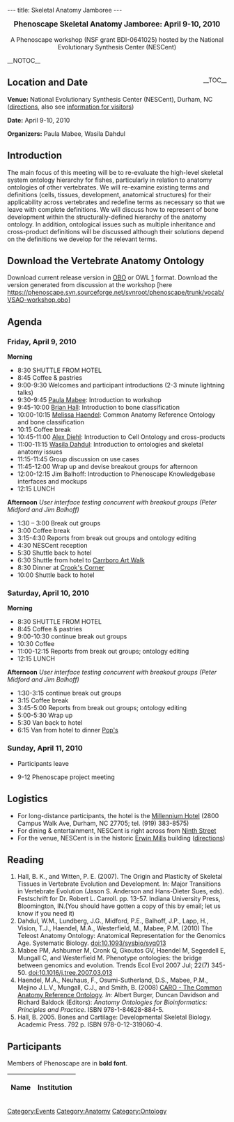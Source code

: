---
title: Skeletal Anatomy Jamboree
---

<center><big>'''Phenoscape Skeletal Anatomy Jamboree: April 9-10, 2010'''</big><br/><br/>A Phenoscape workshop (NSF grant BDI-0641025) hosted by the National Evolutionary Synthesis Center (NESCent)</center>

__NOTOC__
<div style="float: right;">__TOC__</div>
== Location and Date ==

'''Venue:''' National Evolutionary Synthesis Center (NESCent), Durham, NC (<span class="plainlinks">[http://www.nescent.org/about/directions.php directions]</span>, also see <span class="plainlinks">[http://www.nescent.org/about/information.php information for visitors]</span>)

'''Date:''' April 9-10, 2010

'''Organizers:''' Paula Mabee, Wasila Dahdul

== Introduction ==
The main focus of this meeting will be to re-evaluate the high-level skeletal system ontology hierarchy for fishes, particularly in relation to anatomy ontologies of other vertebrates.  We will re-examine existing terms and definitions (cells, tissues, development, anatomical structures) for their applicability across vertebrates and redefine terms as necessary so that we leave with complete definitions. We will discuss how to represent of bone development within the structurally-defined hierarchy of the anatomy ontology.  In addition, ontological issues such as multiple inheritance and cross-product definitions will be discussed although their solutions depend on the definitions we develop for the relevant terms.

== Download the Vertebrate Anatomy Ontology ==
Download current release version in [http://purl.obolibrary.org/obo/vsao.obo OBO] or OWL [http://purl.obolibrary.org/obo/vsao.owl]  format.
Download the version generated from discussion at the workshop [here https://phenoscape.svn.sourceforge.net/svnroot/phenoscape/trunk/vocab/VSAO-workshop.obo]

== Agenda ==

=== Friday, April 9, 2010 ===
'''Morning'''
* 8:30 SHUTTLE FROM HOTEL
* 8:45 Coffee & pastries
* 9:00-9:30 Welcomes and participant introductions (2-3 minute lightning talks)
* 9:30-9:45 [[Media:Mabee-Skeletal.pdf|Paula Mabee]]: Introduction to workshop
* 9:45-10:00 [[Media:Hall-Skeletal.pdf|Brian Hall]]: Introduction to bone classification
* 10:00-10:15 [[Media:Haendel-CARO-skeletal.pdf|Melissa Haendel]]: Common Anatomy Reference Ontology and bone classification
* 10:15  Coffee break
* 10:45-11:00 [[Media:Diehl-CL-skeletal.pdf|Alex Diehl]]: Introduction to Cell Ontology and cross-products
* 11:00-11:15 [[Media:Dahdul-skelelal.pdf|Wasila Dahdul]]: Introduction to ontologies and skeletal anatomy issues
* 11:15-11:45  Group discussion on use cases
* 11:45-12:00 Wrap up and devise breakout groups for afternoon
* 12:00-12:15 Jim Balhoff: Introduction to Phenoscape Knowledgebase interfaces and mockups
* 12:15 LUNCH

'''Afternoon'''
''User interface testing concurrent with breakout groups (Peter Midford and Jim Balhoff)''
* 1:30 – 3:00 Break out groups
* 3:00 Coffee break
* 3:15-4:30 Reports from break out groups and ontology editing
* 4:30 NESCent reception
* 5:30 Shuttle back to hotel
* 6:30 Shuttle from hotel to [http://2ndfridayartwalk.com/ Carrboro Art Walk]
* 8:30 Dinner at [http://www.crookscorner.com/ Crook's Corner]
* 10:00 Shuttle back to hotel

=== Saturday, April 10, 2010 ===

'''Morning'''
* 8:30 SHUTTLE FROM HOTEL
* 8:45 Coffee & pastries
* 9:00-10:30 continue break out groups
* 10:30 Coffee
* 11:00-12:15 Reports from break out groups; ontology editing
* 12:15 LUNCH

'''Afternoon'''
''User interface testing concurrent with breakout groups (Peter Midford and Jim Balhoff)''
* 1:30-3:15 continue break out groups
* 3:15 Coffee break
* 3:45-5:00 Reports from break out groups; ontology editing
* 5:00-5:30 Wrap up
* 5:30 Van back to hotel
* 6:15 Van from hotel to dinner [http://www.pops-durham.com/ Pop's]

=== Sunday, April 11, 2010 ===
* Participants leave

* 9-12 Phenoscape project meeting

== Logistics ==

* For long-distance participants, the hotel is the [http://www.millenniumhotels.com/MCIL.nsf/LU_HOTELDOC/113$$HotelDescription?OpenDocument Millennium Hotel] (2800 Campus Walk Ave, Durham, NC  27705; tel. (919) 383-8575)
* For dining & entertainment, NESCent is right across from [http://maps.google.com/maps?f=l&hl=en&q=restaurants&near=9th+st+and+w+main+durham&ie=UTF8&om=1&ll=36.008093,-78.921983&spn=0.00723,0.012145&z=17 Ninth Street]
* For the venue, NESCent is in the historic [http://www.owdna.org/mill.htm Erwin Mills] building (<span class="plainlinks">[http://www.nescent.org/about/directions.php directions]</span>)

== Reading ==

# Hall, B. K., and Witten, P. E. (2007). The Origin and Plasticity of Skeletal Tissues in Vertebrate Evolution and Development. In: Major Transitions in Vertebrate Evolution (Jason S. Anderson and Hans-Dieter Sues, eds). Festschrift for Dr. Robert L. Carroll. pp. 13-57. Indiana University Press, Bloomington, IN.(You should have gotten a copy of this by email; let us know if you need it)
# Dahdul, W.M., Lundberg, J.G., Midford, P.E., Balhoff, J.P., Lapp, H., Vision, T.J., Haendel, M.A., Westerfield, M., Mabee, P.M. (2010) The Teleost Anatomy Ontology: Anatomical Representation for the Genomics Age. Systematic Biology. [http://sysbio.oxfordjournals.org/cgi/content/abstract/syq013?ijkey=MlgvHlLnxCRnvPo&keytype=ref doi:10.1093/sysbio/syq013]
# Mabee PM, Ashburner M, Cronk Q, Gkoutos GV, Haendel M, Segerdell E, Mungall C, and Westerfield M. Phenotype ontologies: the bridge between genomics and evolution. Trends Ecol Evol 2007 Jul; 22(7) 345-50. [http://dx.doi.org/10.1016/j.tree.2007.03.013 doi:10.1016/j.tree.2007.03.013]
# Haendel, M.A., Neuhaus, F., Osumi-Sutherland, D.S., Mabee, P.M., Mejino J.L.V., Mungall, C.J., and Smith, B. (2008) [[Media:Caroreprint.pdf|CARO - The Common Anatomy Reference Ontology]]. ''In:'' Albert Burger, Duncan Davidson and Richard Baldock (Editors): ''Anatomy Ontologies for Bioinformatics: Principles and Practice''. ISBN 978-1-84628-884-5.
# Hall, B. 2005. Bones and Cartilage: Developmental Skeletal Biology. Academic Press. 792 p. ISBN 978-0-12-319060-4.

== Participants ==

Members of Phenoscape are in '''bold font'''.

{| border="1" cellpadding="3" cellspacing="0"
|-
! Name !! Institution
{{EventParticipant|Balhoff|Jim|balhoff@nescent.org|Phenoscape and NESCent|'''}}
{{EventParticipant|Blackburn|David|david.c.blackburn@gmail.com|Amphibian Anatomy Ontology (AmphibAnat) and University of Kansas|}}
{{EventParticipant|Dahdul|Wasila|wasila.dahdul@usd.edu|Phenoscape, NESCent and University of South Dakota|'''}}
{{EventParticipant|Diehl|Alexander|adiehl@informatics.jax.org|Mouse Genome Informatics (MGI)|}}
{{EventParticipant|Haendel|Melissa|haendel@ohsu.edu|Oregon Health Sciences University|}}
{{EventParticipant|Hall|Brian|Brian.Hall@Dal.Ca|Department of Biology, Dalhousie University|}}
{{EventParticipant|Lundberg|John|lundberg@ansp.org|Phenoscape and Department of Ichthyology, Academy of Natural Sciences, Philadelphia|'''}}
{{EventParticipant|Mabee|Paula|pmabee%40usd%2eedu|Phenoscape and Department of Biology, University of South Dakota|'''}}
{{EventParticipant|Midford|Peter|peter%2emidford%40gmail%2ecom| Phenoscape and NESCent|'''}}
{{EventParticipant|Ringwald|Martin|ringwald@informatics.jax.org|Mouse Genome Informatics (MGI)|}}
{{EventParticipant|Segerdell|Erik|segerdel@ohsu.edu|Oregon Health Sciences University (representing Xenbase)|}}
{{EventParticipant|Van Slyke|Ceri|van_slyke@zfin.org|Zebrafish Information Network (ZFIN)|}}
{{EventParticipant|Vickaryous|Matt|mvickary@uoguelph.ca|Ontario Veterinary College, University of Guelph|}}
{{EventParticipant|Westerfield|Monte|monte%40uoneuro%2euoregon%2eedu| Phenoscape, Zebrafish Information Network (ZFIN) and Institute of Neuroscience, University of Oregon |'''}}
|}

[[Category:Events]]
[[Category:Anatomy]]
[[Category:Ontology]]